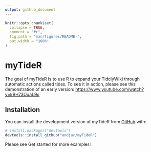 ```yaml
---
output: github_document
---
```


<!-- README.md is generated from README.Rmd. Please edit that file -->

```r
knitr::opts_chunk$set(
  collapse = TRUE,
  comment = "#>",
  fig.path = "man/figures/README-",
  out.width = "100%"
)
```

# myTideR

The goal of myTideR is to use R to expand your TiddlyWiki through automatic actions called tides. To see it in action, please see this demonstration of an early version: <https://www.youtube.com/watch?v=kBH73OoaL9o>


## Installation

You can install the development version of myTideR from [GitHub](https://github.com/) with:

``` r
# install.packages("devtools")
devtools::install_github("andjar/myTideR")
```

Please see Get started for more examples!
